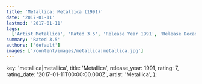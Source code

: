 ```yaml
---
title: 'Metallica: Metallica (1991)'
date: '2017-01-11'
lastmod: '2017-01-11'
tags:
  ['Artist Metallica', 'Rated 3.5', 'Release Year 1991', 'Release Decade 1990']
summary: 'Rated 3.5'
authors: ['default']
images: ['/content/images/metallica|metallica.jpg']
---
```


  key: 'metallica|metallica',
  title: 'Metallica',
  release_year: 1991,
  rating: 7,
  rating_date: '2017-01-11T00:00:00.000Z',
  artist: 'Metallica',
};

<MusicRating data={data} />
